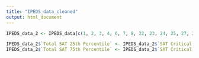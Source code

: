 ```yaml
---
title: "IPEDS_data_cleaned"
output: html_document
---
```

```r
IPEDS_data_2 <- IPEDS_data[c(1, 2, 3, 4, 6, 7, 8, 22, 23, 24, 25, 27, 28, 29, 30, 31, 32, 65, 66, 80, 83, 84, 85, 86, 88, 89)]

```

```r
IPEDS_data_2$`Total SAT 25th Percentile` <- IPEDS_data_2$`SAT Critical Reading 25th percentile score`+ IPEDS_data_2$`SAT Math 25th percentile score`
IPEDS_data_2$`Total SAT 75th Percentile` <- IPEDS_data_2$`SAT Critical Reading 75th percentile score`+ IPEDS_data_2$`SAT Math 75th percentile score`
```

```r


```

